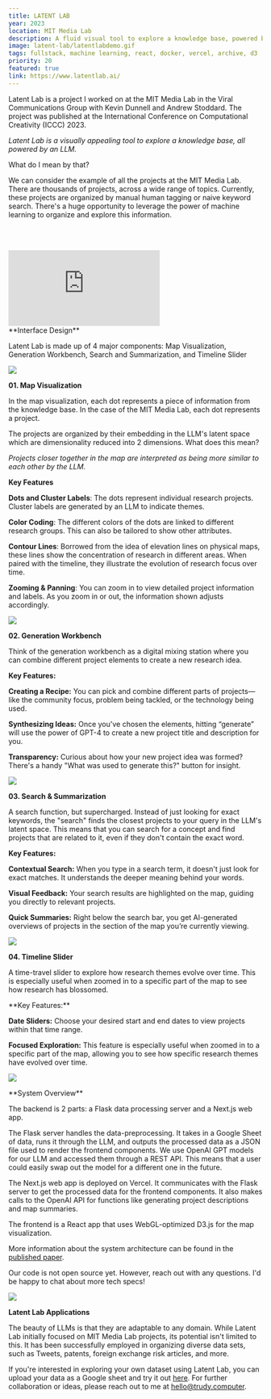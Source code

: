```yaml
---
title: LATENT LAB
year: 2023
location: MIT Media Lab
description: A fluid visual tool to explore a knowledge base, powered by an LLM. Research paper published at ICCC 2023.
image: latent-lab/latentlabdemo.gif
tags: fullstack, machine learning, react, docker, vercel, archive, d3
priority: 20
featured: true
link: https://www.latentlab.ai/
---
```


<Hero>
  <div>
    <Callout link={"https://www.latentlab.ai"} text={"Try Latent Lab"} />
    <Callout link={"https://www.trudy.computer/ICCC_latent_lab.pdf"} text={"Published Paper"} />
  </div>
  <div>
  Latent Lab is a project I worked on at the MIT Media Lab in the Viral Communications Group with Kevin Dunnell and Andrew Stoddard.
  The project was published at the International Conference on Computational Creativity (ICCC) 2023.

_Latent Lab is a visually appealing tool to explore a knowledge base, all powered by an LLM._

What do I mean by that?

We can consider the example of all the projects at the MIT Media Lab.
There are thousands of projects, across a wide range of topics. Currently, these projects are organized by manual human tagging or naive keyword search.
There's a huge opportunity to leverage the power of machine learning to organize and explore this information.

  </div>
</Hero>

<br></br>

<div
  style={{
    position: 'relative',
    paddingBottom: '62.5%',
    paddingBottom: '62.5%',
    height: '0',
    zIndex: '1',
  }}
>
  <iframe
    src="https://www.loom.com/embed/b51b5e3ce227442d9d9ca2a00bd9d03c?sid=2f83936f-9a28-4ac7-a6c4-65ff770bcb4b"
    frameborder="0"
    webkitallowfullscreen
    mozallowfullscreen
    allowfullscreen
    style={{
      position: 'absolute',
      top: '0',
      left: '0',
      width: '100%',
      height: '100%',
    }}
  ></iframe>
</div>

<Line />

<TwoCol>
**Interface Design**
    
  Latent Lab is made up of 4 major components:
  Map Visualization,
  Generation Workbench,
  Search and Summarization, and
  Timeline Slider

![](/latent-lab/components.png)

<Line />

<TwoCol>

**01. Map Visualization**

In the map visualization, each dot represents a piece of information from the knowledge base.
In the case of the MIT Media Lab, each dot represents a project.

The projects are organized by their embedding in the LLM's latent space which are dimensionality reduced into 2 dimensions.
What does this mean?

_Projects closer together in the map are interpreted as being more similar to each other by the LLM._

</TwoCol>

<TwoCol>

**Key Features**

**Dots and Cluster Labels**: The dots represent individual research projects. Cluster labels are generated by an LLM to indicate themes.

**Color Coding**: The different colors of the dots are linked to different research groups. This can also be tailored to show other attributes.

**Contour Lines**: Borrowed from the idea of elevation lines on physical maps, these lines show the concentration of research in different areas. When paired with the timeline, they illustrate the evolution of research focus over time.

**Zooming & Panning**: You can zoom in to view detailed project information and labels. As you zoom in or out, the information shown adjusts accordingly.

![](/latent-lab/latentlabdemo.gif)

</TwoCol>

<Line />

<TwoCol>

**02. Generation Workbench**

Think of the generation workbench as a digital mixing station where you can combine different project elements to create a new research idea.

</TwoCol>

<TwoCol>

**Key Features:**

**Creating a Recipe:** You can pick and combine different parts of projects—like the community focus, problem being tackled, or the technology being used.

**Synthesizing Ideas:** Once you've chosen the elements, hitting “generate” will use the power of GPT-4 to create a new project title and description for you.

**Transparency:** Curious about how your new project idea was formed? There's a handy "What was used to generate this?" button for insight.

![](/latent-lab/generate.png)

</TwoCol>

<Line />

<TwoCol>

**03. Search & Summarization**

A search function, but supercharged. Instead of just looking for exact keywords, the "search"
finds the closest projects to your query in the LLM's latent space. This means that you can search for a concept
and find projects that are related to it, even if they don't contain the exact word.

</TwoCol>

<TwoCol>

**Key Features:**

**Contextual Search:** When you type in a search term, it doesn't just look for exact matches. It understands the deeper meaning behind your words.

**Visual Feedback:** Your search results are highlighted on the map, guiding you directly to relevant projects.

**Quick Summaries:** Right below the search bar, you get AI-generated overviews of projects in the section of the map you’re currently viewing.

![](/latent-lab/search.png)

</TwoCol>

<Line />

<TwoCol>

**04. Timeline Slider**

A time-travel slider to explore how research themes evolve over time. This is especially useful when zoomed in to a specific
part of the map to see how research has blossomed.

</TwoCol>

<TwoCol>
**Key Features:**

**Date Sliders:** Choose your desired start and end dates to view projects within that time range.

**Focused Exploration:** This feature is especially useful when zoomed in to a specific part
of the map, allowing you to see how specific research themes have evolved over time.

![](/latent-lab/timeline.png)

</TwoCol>

</TwoCol>

<Line />

<TwoCol >
**System Overview**

The backend is 2 parts: a Flask data processing server and a Next.js web app.

The Flask server handles the data-preprocessing. It takes in a Google Sheet of data, runs it through the LLM,
and outputs the processed data as a JSON file used to render the frontend components. We use OpenAI GPT models for our LLM and accessed them
through a REST API. This means that a user could easily swap out the model for a different one in the future.

The Next.js web app is deployed on Vercel. It communicates with the Flask server to get the processed data for the frontend components.
It also makes calls to the OpenAI API for functions like generating project descriptions and map summaries.

The frontend is a React app that uses WebGL-optimized D3.js for the map visualization.

More information about the system architecture can be found in the [published paper](https://www.trudy.computer/ICCC_latent_lab.pdf).

Our code is not open source yet. However, reach out with any questions. I'd be happy to chat about more tech specs!

</TwoCol>

![](/latent-lab/systemoverview.png)

<Line />

<TwoCol>

**Latent Lab Applications**

The beauty of LLMs is that they are adaptable to any domain. While Latent Lab
initially focused on MIT Media Lab projects, its potential isn't limited to this.
It has been successfully employed in organizing diverse data sets, such as Tweets, patents, foreign exchange risk articles, and more.

If you're interested in exploring your own dataset using Latent Lab, you can upload
your data as a Google sheet and try it out [here](https://www.latentlab.ai/).
For further collaboration or ideas, please reach out to me at [hello@trudy.computer](mailto:hello@trudy.computer).

</TwoCol>
